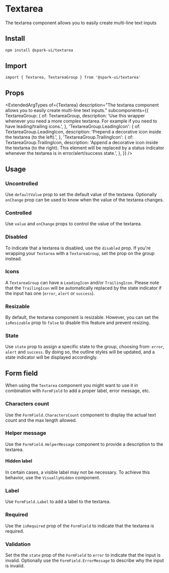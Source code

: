 


<Meta of={stories} />

# Textarea

The textarea component allows you to easily create multi-line text inputs

## Install

```sh
npm install @spark-ui/textarea
```

## Import

```tsx
import { Textarea, TextareaGroup } from '@spark-ui/textarea'
```

## Props

<ExtendedArgTypes
  of={Textarea}
  description="The textarea component allows you to easily create multi-line text inputs."
  subcomponents={{
    TextareaGroup: {
      of: TextareaGroup,
      description:
        'Use this wrapper whenever you need a more complex textarea. For example if you need to have leading/trailing icons.',
    },
    'TextareaGroup.LeadingIcon': {
      of: TextareaGroup.LeadingIcon,
      description: 'Prepend a decorative icon inside the textarea (to the left).',
    },
    'TextareaGroup.TrailingIcon': {
      of: TextareaGroup.TrailingIcon,
      description:
        'Append a decorative icon inside the textarea (to the right). This element will be replaced by a status indicator whenever the textarea is in error/alert/success state.',
    },
  }}
/>

## Usage

<Canvas of={stories.Default} />

### Uncontrolled

Use `defaultValue` prop to set the default value of the textarea. Optionally `onChange` prop can be used to know when the value of the textarea changes.

<Canvas of={stories.Uncontrolled} />

### Controlled

Use `value` and `onChange` props to control the value of the textarea.

<Canvas of={stories.Controlled} />

### Disabled

To indicate that a textarea is disabled, use the `disabled` prop. If you're wrapping your `Textarea` with a `TextareaGroup`, set the prop on the group instead.

<Canvas of={stories.Disabled} />

### Icons

A `TextareaGroup` can have a `LeadingIcon` and/or `TrailingIcon`. Please note that the `TrailingIcon` will be automatically replaced by the state indicator if the input has one (`error`, `alert` or `success`).

<Canvas of={stories.Icon} />

### Resizable

By default, the textarea component is resizable. However, you can set the `isResizable` prop to `false` to disable this feature and prevent resizing.

<Canvas of={stories.Resizable} />

### State

Use `state` prop to assign a specific state to the group, choosing from: `error`, `alert` and `success`. By doing so, the outline styles will be updated, and a state indicator will be displayed accordingly.

<Canvas of={stories.State} />

## Form field

When using the `Textarea` component you might want to use it in combination with `FormField` to add a proper label, error message, etc.

### Characters count

Use the `FormField.CharactersCount` component to display the actual text count and the max length allowed.

<Canvas of={stories.FieldCharactersCount} />

### Helper message

Use the `FormField.HelperMessage` component to provide a description to the textarea.

<Canvas of={stories.FieldHelperMessage} />

#### Hidden label

In certain cases, a visible label may not be necessary. To achieve this behavior, use the `VisuallyHidden` component.

<Canvas of={stories.FieldHiddenLabel} />

### Label

Use `FormField.Label` to add a label to the textarea.

<Canvas of={stories.FieldLabel} />

### Required

Use the `isRequired` prop of the `FormField` to indicate that the textarea is required.

<Canvas of={stories.FieldRequired} />

### Validation

Set the the `state` prop of the `FormField` to `error` to indicate that the input is invalid. Optionally use the `FormField.ErrorMessage` to describe why the input is invalid.

<Canvas of={stories.FieldInvalid} />
